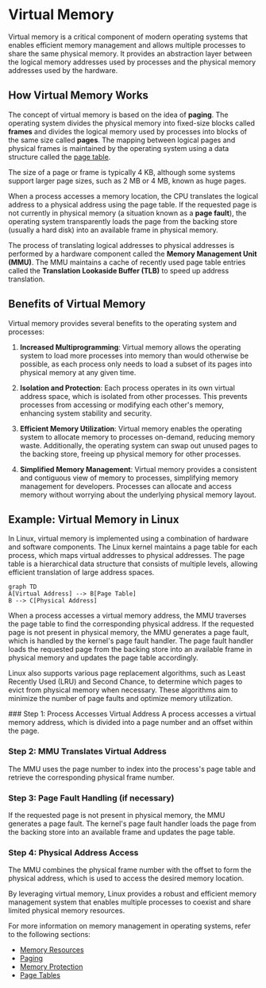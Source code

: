 
# Virtual Memory

Virtual memory is a critical component of modern operating systems that enables efficient memory management and allows multiple processes to share the same physical memory. It provides an abstraction layer between the logical memory addresses used by processes and the physical memory addresses used by the hardware.

## How Virtual Memory Works

The concept of virtual memory is based on the idea of **paging**. The operating system divides the physical memory into fixed-size blocks called **frames** and divides the logical memory used by processes into blocks of the same size called **pages**. The mapping between logical pages and physical frames is maintained by the operating system using a data structure called the [page table](/memory-protection-and-page-tables/page-tables).

<Callout type="info">
The size of a page or frame is typically 4 KB, although some systems support larger page sizes, such as 2 MB or 4 MB, known as huge pages.
</Callout>

When a process accesses a memory location, the CPU translates the logical address to a physical address using the page table. If the requested page is not currently in physical memory (a situation known as a **page fault**), the operating system transparently loads the page from the backing store (usually a hard disk) into an available frame in physical memory.

The process of translating logical addresses to physical addresses is performed by a hardware component called the **Memory Management Unit (MMU)**. The MMU maintains a cache of recently used page table entries called the **Translation Lookaside Buffer (TLB)** to speed up address translation.

## Benefits of Virtual Memory

Virtual memory provides several benefits to the operating system and processes:

1. **Increased Multiprogramming**: Virtual memory allows the operating system to load more processes into memory than would otherwise be possible, as each process only needs to load a subset of its pages into physical memory at any given time.

2. **Isolation and Protection**: Each process operates in its own virtual address space, which is isolated from other processes. This prevents processes from accessing or modifying each other's memory, enhancing system stability and security.

3. **Efficient Memory Utilization**: Virtual memory enables the operating system to allocate memory to processes on-demand, reducing memory waste. Additionally, the operating system can swap out unused pages to the backing store, freeing up physical memory for other processes.

4. **Simplified Memory Management**: Virtual memory provides a consistent and contiguous view of memory to processes, simplifying memory management for developers. Processes can allocate and access memory without worrying about the underlying physical memory layout.

## Example: Virtual Memory in Linux

In Linux, virtual memory is implemented using a combination of hardware and software components. The Linux kernel maintains a page table for each process, which maps virtual addresses to physical addresses. The page table is a hierarchical data structure that consists of multiple levels, allowing efficient translation of large address spaces.

```mermaid
graph TD
A[Virtual Address] --> B[Page Table]
B --> C[Physical Address]
```

When a process accesses a virtual memory address, the MMU traverses the page table to find the corresponding physical address. If the requested page is not present in physical memory, the MMU generates a page fault, which is handled by the kernel's page fault handler. The page fault handler loads the requested page from the backing store into an available frame in physical memory and updates the page table accordingly.

Linux also supports various page replacement algorithms, such as Least Recently Used (LRU) and Second Chance, to determine which pages to evict from physical memory when necessary. These algorithms aim to minimize the number of page faults and optimize memory utilization.

<Steps>
### Step 1: Process Accesses Virtual Address
A process accesses a virtual memory address, which is divided into a page number and an offset within the page.

### Step 2: MMU Translates Virtual Address
The MMU uses the page number to index into the process's page table and retrieve the corresponding physical frame number.

### Step 3: Page Fault Handling (if necessary)
If the requested page is not present in physical memory, the MMU generates a page fault. The kernel's page fault handler loads the page from the backing store into an available frame and updates the page table.

### Step 4: Physical Address Access
The MMU combines the physical frame number with the offset to form the physical address, which is used to access the desired memory location.
</Steps>

By leveraging virtual memory, Linux provides a robust and efficient memory management system that enables multiple processes to coexist and share limited physical memory resources.

For more information on memory management in operating systems, refer to the following sections:
- [Memory Resources](/memory-resources-and-paging/memory-resources)
- [Paging](/memory-resources-and-paging/paging)
- [Memory Protection](/memory-protection-and-page-tables/memory-protection)
- [Page Tables](/memory-protection-and-page-tables/page-tables)